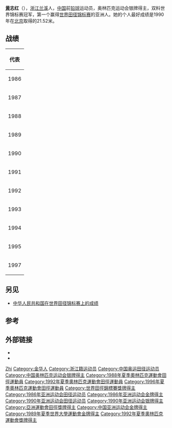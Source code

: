{{Infobox sportsperson
| honorific_prefix          = 
| name                      = 黃志紅
| honorific_suffix          = 
| image                     = 
| caption                   = 
| headercolor               = 
| real_name                 =黃志紅 
| native_name               = 
| native_name_lang          = 
| romanizedname             =Huang zhi hong 
| english_name              = 
| birth_name                = 
| nickname                  = 
| nationality               = 
| ethnicity                 = 
| hometown                  =中国浙江省金华市兰谿市 
| citizenship               = 
| birth_date                = {{Birth date and age|year=1965|month=5|day=7}}
| birth_place               = {{CHN-1949}}浙江省金華市蘭谿市
| death_date                = 
| death_place               = 
| resting_place             = 
| resting_place_coordinates = 
| monuments                 = 
| residence                 = {{CHN-1949}}浙江省
| education                 = 
| alma_mater                = 
| occupation                = 
| years_active              = 1978 - 2007
| employer                  = 
| agent                     = 浙江省田徑隊
| height                    = {{height|m=1.74}}
| weight                    = {{weight|kg=105}}
| spouse                    = 程少波
| life_partner              =程少波 
| other_interests           = 
| website                   = 
| module                    = 
| country                   = {{CHN-1949}}
| sport                     = 田徑
| disability                = 
| disability_class          = 
| rank                      = 
| event                     = 鉛球
| universityteam            = 
| collegeteam               = 
| league                    = 
| league_type               = 
| club                      = 
| team                      = 
| turnedpro                 = 
| partner                   = 
| former_partner            = 
| coach                     = 
| retired                   = 
| coaching                  = 
| module2                   = 
| worlds                    = 
{{ubl
 |'''1986年巴黎田徑邀請賽'''：鉛球第3名
 |'''1987年世界田徑錦標賽'''：鉛球第11名
 |'''1989年世界室內田徑錦標賽'''：鉛球第2名
 |'''1989年夏季世界大學運動會'''：鉛球第1名
 |'''1989年IAAF世界杯'''：鉛球第1名
 |'''1990年夏季友好運動會'''：鉛球第2名
 |'''1991年世界室內田徑錦標賽'''：鉛球第2名
 |'''1991年世界田徑錦標賽'''：鉛球第1名
 |'''1993年世界田徑錦標賽'''：鉛球第1名
 |'''1994年夏季友好運動會'''：鉛球第2名
 |'''1994年IAAF世界杯'''：鉛球第1名
 |'''1995年世界田徑錦標賽'''：鉛球第2名
 |'''1995年IAAF大獎總決賽'''：鉛球第3名
 |'''1997年世界室內田徑錦標賽'''：鉛球第5名
 |'''1997年世界田徑錦標賽'''：鉛球第4名
 |'''1997年IAAF大獎總決賽'''：鉛球第4名
}}
| regionals                 = 
{{ubl
 |'''1986年亞洲運動會'''：鉛球第一名
 |'''1989年亞洲田徑錦標賽'''：鉛球第一名
 |'''1990年亞洲運動會'''：鉛球第二名
 |'''1991年亞洲田徑錦標賽'''：鉛球第一名
}}
| nationals                 = 
{{ubl
 |'''1985年中國全國田徑錦標賽女子組'''：鉛球第一名
 |'''1986年中國全國田徑錦標賽女子組'''：鉛球第一名
 |'''1987年中國全國運動會女子組'''：鉛球第三名
 |'''1988年石家莊田徑菁英賽'''：鉛球第一名
}}
| olympics                  = 
{{ubl
 |'''1988年夏季奧林匹克運動會'''：鉛球第八名
 |'''1992年夏季奧林匹克運動會'''：鉛球第二名
}}
| paralympics               = 
| highestranking            = 
| pb                        = 
{{ubl
 |'''鉛球'''：21.52公尺 （1990年）
}}
| medaltemplates            = 
{{MedalCountry | {{CHN-1949}} }}
{{MedalSport | 女子田徑}}
{{MedalCompetition|亞洲運動會}}
{{MedalGold  | 1986年韓國漢城|鉛球}}
{{MedalSilver  | 1990年中國北京市|鉛球}}
{{MedalCompetition|巴黎田徑邀請賽}}
{{MedalBronze | 1986年法國巴黎|鉛球}}
{{MedalCompetition|世界室內田徑錦標賽}}
{{MedalSilver | 1989年匈牙利布達佩斯|鉛球}}
{{MedalSilver | 1991年西班牙塞維利亞|鉛球}}
{{MedalCompetition|夏季世界大學運動會}}
{{MedalGold  | 1989年德意志聯邦共和國杜伊斯堡|鉛球}}
{{MedalCompetition|IAAF世界杯}}
{{MedalGold  | 1989年西班牙加泰羅尼亞|鉛球}}
{{MedalGold  | 1994年英國英格蘭倫敦|鉛球}}
{{MedalCompetition|亞洲田徑錦標賽}}
{{MedalGold  | 1989年印度新德里|鉛球}}
{{MedalGold  | 1991年馬來西亞吉隆坡|鉛球}}
{{MedalCompetition|夏季友好運動會}}
{{MedalSilver | 1990年美國華盛頓州|鉛球}}
{{MedalSilver | 1994年俄羅斯聖彼得堡|鉛球}}
{{MedalCompetition|世界田徑錦標賽}}
{{MedalGold  | 1991年日本東京都|鉛球}}
{{MedalGold  | 1993年德國斯圖加特|鉛球}}
{{MedalSilver | 1995年瑞典哥登堡|鉛球}}
{{MedalCompetition|夏季奧林匹克運動會}}
{{MedalSilver | 1992年西班牙巴塞隆納|鉛球}}
{{MedalCompetition|IAAF大獎總決賽}}
{{MedalBronze | 1995年摩納哥芳特維耶|鉛球}}
| show-medals               = 
| module3                   = 
| updated                   = 2016年9月14日
}}
{{世大運獎牌記錄
| 項目 = 田徑
| a1 = 1989
| b1 = 1
| c1 = 鉛球
}}
'''[https://bkimg.cdn.bcebos.com/pic/f2deb48f8c5494ee072faa0120f5e0fe99257e9d?x-bce-process=image/resize,m_lfit,w_440,limit_1/format,f_auto 黄]志红'''（{{bd|1965年|5月7日|catIdx=H}}），[[浙江|浙江]][[兰溪|兰溪]]人，[[中华人民共和国|中国]]前[[铅球|铅球]]运动员，奥林匹克运动会银牌得主，双料世界锦标赛冠军，第一个赢得[[世界田径锦标赛|世界田径锦标赛]]的亚洲人。她的个人最好成绩是1990年在[[北京|北京]]取得的21.52米。

== 战绩 ==
{| {{AchievementTable}}
|-
!colspan="5"|代表{{CHN}}
|-
|1986
|[[1986年亚洲运动会田径比赛|亚洲运动会]]
|[[韩国|韩国]][[汉城|汉城]]
|bgcolor="gold" | 第1名
|17.51 m
|-
|1987
|[[1987年世界田径锦标赛|世界锦标赛]]
|[[意大利|意大利]][[罗马|罗马]]
|第11名
|[[1987年世界田径锦标赛–女子铅球|19.35 m]]
|-
|1988
|[[1988年夏季奥林匹克运动会田径比赛|奥林匹克运动会]]
|韩国汉城
|第8名
|[[1988年夏季奥林匹克运动会田径比赛–女子铅球|19.82 m]]
|-
|rowspan=4|1989
|[[1989年世界室内田径锦标赛|世界室内锦标赛]]
|[[匈牙利|匈牙利]][[布达佩斯|布达佩斯]]
|bgcolor="silver"  | 第2名
|20.25 m
|-
|[[1989年夏季大学生运动会田径比赛|大学生运动会]]
|[[西德|西德]][[杜伊斯堡|杜伊斯堡]]
|bgcolor="gold" | 第1名
|20.56 m
|-
|[[1989年亚洲田径锦标赛|亚洲锦标赛]]
|[[印度|印度]][[新德里|新德里]]
|bgcolor="gold" | 第1名
|19.69 m
|-
|[[1989年国际田联世界杯|世界杯]]
|[[西班牙|西班牙]][[巴塞罗那|巴塞罗那]]
|bgcolor="gold" | 第1名
|20.73 m<ref name=ra>代表亚洲</ref>
|-
|rowspan=2|1990
|[[1990年友好运动会田径比赛|友好运动会]]
|[[美国|美国]][[西雅图|西雅图]]
|bgcolor="silver" | 第2名
|20.50 m
|-
|[[1990年亚洲运动会田径比赛|亚洲运动会]]
|中华人民共和国北京
|bgcolor="silver" | 第2名
|20.46 m
|-
|rowspan=3|1991
|[[1991年世界室内田径锦标赛|世界室内锦标赛]]
|西班牙[[塞维利亚|塞维利亚]]
|bgcolor="silver" | 第2名
|20.33 m
|-
|[[1991年亚洲田径锦标赛|亚洲锦标赛]]
|[[马来西亚|马来西亚]][[吉隆坡|吉隆坡]]
|bgcolor="gold" | 第1名
|17.51 m
|-
|[[1991年世界田径锦标赛|世界田径锦标赛]]
|[[日本|日本]][[东京|东京]]
|bgcolor="gold" | 第1名
|[[1991年世界田径锦标赛–女子铅球|20.83 m]]
|-
|1992
|[[1992年夏季奥林匹克运动会田径比赛|奥林匹克运动会]]
|西班牙巴塞罗那
|bgcolor="silver" | 第2名
|[[1992年夏季奥林匹克运动会田径比赛–女子铅球|20.47 m]]
|-
|1993
|[[1993年世界田径锦标赛|世界锦标赛]]
|[[德国|德国]][[斯图加特|斯图加特]]
|bgcolor="gold" | 第1名
|[[1993年世界田径锦标赛–女子铅球|20.57 m]]
|-
|rowspan=2|1994
|[[1994年友好运动会田径比赛|友好运动会]]
|[[俄罗斯|俄罗斯]][[圣彼得堡|圣彼得堡]]
|bgcolor="silver" | 第2名
|[[1994年友好运动会田径比赛–赛果#铅球2|20.08 m]]
|-
|[[1994年国际田联世界杯|世界杯]]
|[[联合王国|联合王国]][[伦敦|伦敦]]
|bgcolor="gold" | 第1名
|[[1994年国际田联世界杯赛果#铅球|19.45 m]]<ref name=ra/>
|-
|1995
|[[1995年世界田径锦标赛|世界锦标赛]]
|[[瑞典|瑞典]][[哥德堡|哥德堡]]
|bgcolor="silver" | 第2名
|[[1995年世界田径锦标赛–女子铅球|20.04 m]]
|-
|rowspan=2|1997
|[[1997年世界室内田径锦标赛|世界室内锦标赛]]
|[[法兰西|法兰西]][[巴黎|巴黎]]
|第5名
|[[1997年世界室内田径锦标赛–女子铅球|18.67 m]]
|-
|[[1997年世界田径锦标赛|世界锦标赛]]
|[[希腊|希腊]][[雅典|雅典]]
|第4名
|[[1997年世界田径锦标赛–女子铅球|19.15 m]]
|}

== 另见 ==
* [[中华人民共和国在世界田径锦标赛上的成绩|中华人民共和国在世界田径锦标赛上的成绩]]

== 参考 ==
{{Reflist}}

== 外部链接 ==
* {{iaaf name|id=60796|name=黄志红}}
* {{IOC profile|zhihong-huang|黄志红}}

{{亚洲运动会田径比赛女子铅球冠军}}
{{建国45周年体坛45英杰}}
{{新中国体育50星}}

{{Authority control}}
{{DEFAULTSORT:Huang黄}}
[[Category:黄姓|Zhi]]
[[Category:金华人|Category:金华人]]
[[Category:浙江籍运动员|Category:浙江籍运动员]]
[[Category:中国奥运田径运动员|Category:中国奥运田径运动员]]
[[Category:中国奥林匹克运动会银牌得主|Category:中国奥林匹克运动会银牌得主]]
[[Category:1988年夏季奧林匹克運動會田徑運動員|Category:1988年夏季奧林匹克運動會田徑運動員]]
[[Category:1992年夏季奧林匹克運動會田徑運動員|Category:1992年夏季奧林匹克運動會田徑運動員]]
[[Category:1996年夏季奧林匹克運動會田徑運動員|Category:1996年夏季奧林匹克運動會田徑運動員]]
[[Category:世界田徑錦標賽獎牌得主|Category:世界田徑錦標賽獎牌得主]]
[[Category:1986年亚洲运动会田径运动员|Category:1986年亚洲运动会田径运动员]]
[[Category:1986年亚洲运动会金牌得主|Category:1986年亚洲运动会金牌得主]]
[[Category:1990年亚洲运动会田径运动员|Category:1990年亚洲运动会田径运动员]]
[[Category:1990年亚洲运动会银牌得主|Category:1990年亚洲运动会银牌得主]]
[[Category:亞洲運動會田徑獎牌得主|Category:亞洲運動會田徑獎牌得主]]
[[Category:中国亚洲运动会金牌得主|Category:中国亚洲运动会金牌得主]]
[[Category:1989年夏季世界大學運動會金牌得主|Category:1989年夏季世界大學運動會金牌得主]]
[[Category:1992年夏季奧林匹克運動會獎牌得主|Category:1992年夏季奧林匹克運動會獎牌得主]]